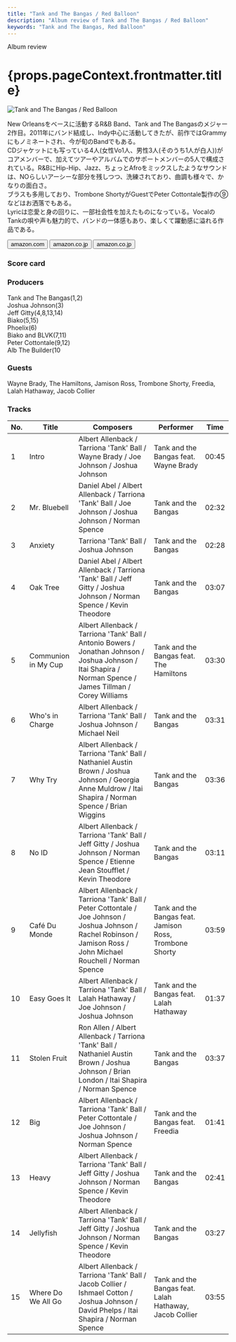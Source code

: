 ```yaml
---
title: "Tank and The Bangas / Red Balloon"
description: "Album review of Tank and The Bangas / Red Balloon"
keywords: "Tank and The Bangas, Red Balloon"
---
```





<p className="largeP">Album review</p>
<h1 className="h1--no--margin">{props.pageContext.frontmatter.title}</h1>

<Row  className="image-card-group">
	<Column colMd={"3"} colLg={"4"} noGutterMdLeft="">
       <ImageCard>

![Tank and The Bangas / Red Balloon](../../images/cd/tankandthebangas1L.jpg)

</ImageCard>
	</Column>
	<Column colMd={"4"} colLg={"8"} noGutterMdLeft="">
		<p>
			New Orleansをベースに活動するR&B Band、Tank and The Bangasのメジャー2作目。2011年にバンド結成し、Indy中心に活動してきたが、前作ではGrammyにもノミネートされ、今が旬のBandでもある。
			<br/>CDジャケットにも写っている4人(女性Vo1人、男性3人(そのうち1人が白人))がコアメンバーで、加えてツアーやアルバムでのサポートメンバーの5人で構成されている。R&BにHip-Hip、Jazz、ちょっとAfroをミックスしたようなサウンドは、NOらしいアーシーな部分を残しつつ、洗練されており、曲調も様々で、かなりの面白さ。
			<br/>ブラスも多用しており、Trombone ShortyがGuestでPeter Cottontale製作の⑨などはお洒落でもある。
			<br/>Lyricは恋愛と身の回りに、一部社会性を加えたものになっている。VocalのTankの唄や声も魅力的で、バンドの一体感もあり、楽しくて躍動感に溢れる作品である。
		</p>
  		<div>
			<Button className="button-right-mergin"  href="https://amzn.to/3gvbvk0" kind="primary" size="small" renderIcon={ArrowUpRight24}>
  	  	amazon.com
  		</Button>
  		<Button className="button-right-mergin"  href="https://amzn.to/3TKIY8g" kind="secondary" size="small" renderIcon={ArrowUpRight24}>
  	  	amazon.co.jp
  		</Button>
			<Button className="button-right-mergin"  href="https://apple.co/3Dl8r2O" kind="tertiary" size="small" renderIcon={ArrowUpRight24}>
  	  		amazon.co.jp
  		</Button>
			<AdvJS2/>
		</div>
	</Column>
</Row>
<Row >
	<Column colMd={"4"} colLg={"4"} noGutterMdLeft="">
<div>
  <h3>Score card</h3>
	<SliderJS1 value="4" />
  <SliderJS2 value="3" />
	<SliderJS3 value="1" />
  <SliderJS4 value="9" />
</div>
</Column>
<Column colMd={"8"} colLg={"8"} noGutterMdLeft="">
<div>
	<h3>Producers</h3>
	<p>
		Tank and The Bangas(1,2)
		<br/>Joshua Johnson(3)
		<br/>Jeff Gitty(4,8,13,14)
		<br/>Biako(5,15)
		<br/>Phoelix(6)
		<br/>Biako and BLVK(7,11)
		<br/>Peter Cottontale(9,12)
		<br/>Alb The Builder(10
	</p>
	<h3>Guests</h3>
	<p>
		Wayne Brady, The Hamiltons, Jamison Ross, Trombone Shorty, Freedia, Lalah Hathaway, Jacob Collier
	</p>
</div>
</Column>
</Row>

<h3>Tracks</h3>

| No. | Title               | Composers                                                                                                                                                          | Performer                                               | Time  |
| --- | ------------------- | ------------------------------------------------------------------------------------------------------------------------------------------------------------------ | ------------------------------------------------------- | ----- |
| 1   | Intro               | Albert Allenback / Tarriona 'Tank' Ball / Wayne Brady / Joe Johnson / Joshua Johnson                                                                               | Tank and the Bangas feat. Wayne Brady                   | 00:45 |
| 2   | Mr. Bluebell        | Daniel Abel / Albert Allenback / Tarriona 'Tank' Ball / Joe Johnson / Joshua Johnson / Norman Spence                                                               | Tank and the Bangas                                     | 02:32 |
| 3   | Anxiety             | Tarriona 'Tank' Ball / Joshua Johnson                                                                                                                              | Tank and the Bangas                                     | 02:28 |
| 4   | Oak Tree            | Daniel Abel / Albert Allenback / Tarriona 'Tank' Ball / Jeff Gitty / Joshua Johnson / Norman Spence / Kevin Theodore                                               | Tank and the Bangas                                     | 03:07 |
| 5   | Communion in My Cup | Albert Allenback / Tarriona 'Tank' Ball / Antonio Bowers / Jonathan Johnson / Joshua Johnson / Itai Shapira / Norman Spence / James Tillman / Corey Williams       | Tank and the Bangas feat. The Hamiltons                 | 03:30 |
| 6   | Who's in Charge     | Albert Allenback / Tarriona 'Tank' Ball / Joshua Johnson / Michael Neil                                                                                            | Tank and the Bangas                                     | 03:31 |
| 7   | Why Try             | Albert Allenback / Tarriona 'Tank' Ball / Nathaniel Austin Brown / Joshua Johnson / Georgia Anne Muldrow / Itai Shapira / Norman Spence / Brian Wiggins            | Tank and the Bangas                                     | 03:36 |
| 8   | No ID               | Albert Allenback / Tarriona 'Tank' Ball / Jeff Gitty / Joshua Johnson / Norman Spence / Etienne Jean Stoufflet / Kevin Theodore                                    | Tank and the Bangas                                     | 03:11 |
| 9   | Café Du Monde       | Albert Allenback / Tarriona 'Tank' Ball / Peter Cottontale / Joe Johnson / Joshua Johnson / Rachel Robinson / Jamison Ross / John Michael Rouchell / Norman Spence | Tank and the Bangas feat. Jamison Ross, Trombone Shorty | 03:59 |
| 10  | Easy Goes It        | Albert Allenback / Tarriona 'Tank' Ball / Lalah Hathaway / Joe Johnson / Joshua Johnson                                                                            | Tank and the Bangas feat. Lalah Hathaway                | 01:37 |
| 11  | Stolen Fruit        | Ron Allen / Albert Allenback / Tarriona 'Tank' Ball / Nathaniel Austin Brown / Joshua Johnson / Brian London / Itai Shapira / Norman Spence                        | Tank and the Bangas                                     | 03:37 |
| 12  | Big                 | Albert Allenback / Tarriona 'Tank' Ball / Peter Cottontale / Joe Johnson / Joshua Johnson / Norman Spence                                                          | Tank and the Bangas feat. Freedia                       | 01:41 |
| 13  | Heavy               | Albert Allenback / Tarriona 'Tank' Ball / Jeff Gitty / Joshua Johnson / Norman Spence / Kevin Theodore                                                             | Tank and the Bangas                                     | 02:41 |
| 14  | Jellyfish           | Albert Allenback / Tarriona 'Tank' Ball / Jeff Gitty / Joshua Johnson / Norman Spence / Kevin Theodore                                                             | Tank and the Bangas                                     | 03:27 |
| 15  | Where Do We All Go  | Albert Allenback / Tarriona 'Tank' Ball / Jacob Collier / Ishmael Cotton / Joshua Johnson / David Phelps / Itai Shapira / Norman Spence                            | Tank and the Bangas feat. Lalah Hathaway, Jacob Collier | 03:55 |

<AdvJS3 />
